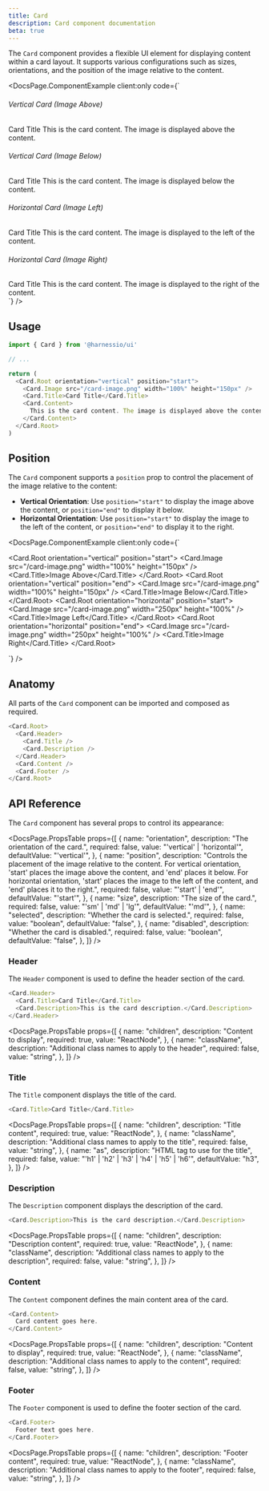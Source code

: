 ```yaml
---
title: Card
description: Card component documentation
beta: true
---
```


The `Card` component provides a flexible UI element for displaying content within a card layout. It supports various configurations such as sizes, orientations, and the position of the image relative to the content.


<DocsPage.ComponentExample
  client:only
  code={`
  <div className="flex flex-col space-y-8">
    <div>
      <h6 className="font-semibold mb-2 text-center">Vertical Card (Image Above)</h6>
      <Card.Root orientation="vertical" position="start">
        <Card.Image src="/card-image.png" width="100%" height="150px" />
        <Card.Title>Card Title</Card.Title>
        <Card.Content>
          This is the card content. The image is displayed above the content.
        </Card.Content>
      </Card.Root>
    </div>
    <div>
      <h6 className="font-semibold mb-2 text-center">Vertical Card (Image Below)</h6>
      <Card.Root orientation="vertical" position="end">
        <Card.Image src="/card-image.png" width="100%" height="150px" />
        <Card.Title>Card Title</Card.Title>
        <Card.Content>
          This is the card content. The image is displayed below the content.
        </Card.Content>
      </Card.Root>
    </div>
    <div>
      <h6 className="font-semibold mb-2 text-center">Horizontal Card (Image Left)</h6>
      <Card.Root orientation="horizontal" position="start">
        <Card.Image src="/card-image.png" width="250px" height="100%" />
        <div>
          <Card.Title>Card Title</Card.Title>
          <Card.Content>
            This is the card content. The image is displayed to the left of the content.
          </Card.Content>
        </div>
      </Card.Root>
    </div>
    <div>
      <h6 className="font-semibold mb-2 text-center">Horizontal Card (Image Right)</h6>
      <Card.Root orientation="horizontal" position="end">
        <Card.Image src="/card-image.png" width="250px" height="100%" />
        <div>
          <Card.Title>Card Title</Card.Title>
          <Card.Content>
            This is the card content. The image is displayed to the right of the content.
          </Card.Content>
        </div>
      </Card.Root>
    </div>
  </div>`}
/>

## Usage

```typescript jsx
import { Card } from '@harnessio/ui'

// ...

return (
  <Card.Root orientation="vertical" position="start">
    <Card.Image src="/card-image.png" width="100%" height="150px" />
    <Card.Title>Card Title</Card.Title>
    <Card.Content>
      This is the card content. The image is displayed above the content.
    </Card.Content>
  </Card.Root>
)
```

## Position

The `Card` component supports a `position` prop to control the placement of the image relative to the content:

- **Vertical Orientation**: Use `position="start"` to display the image above the content, or `position="end"` to display it below.
- **Horizontal Orientation**: Use `position="start"` to display the image to the left of the content, or `position="end"` to display it to the right.

<DocsPage.ComponentExample
  client:only
  code={`<div className="flex flex-col gap-6">
    <Card.Root orientation="vertical" position="start">
      <Card.Image src="/card-image.png" width="100%" height="150px" />
      <Card.Title>Image Above</Card.Title>
    </Card.Root>
    <Card.Root orientation="vertical" position="end">
      <Card.Image src="/card-image.png" width="100%" height="150px" />
      <Card.Title>Image Below</Card.Title>
    </Card.Root>
    <Card.Root orientation="horizontal" position="start">
      <Card.Image src="/card-image.png" width="250px" height="100%" />
      <Card.Title>Image Left</Card.Title>
    </Card.Root>
    <Card.Root orientation="horizontal" position="end">
      <Card.Image src="/card-image.png" width="250px" height="100%" />
      <Card.Title>Image Right</Card.Title>
    </Card.Root>
</div>`}
/>

## Anatomy

All parts of the `Card` component can be imported and composed as required.

```typescript jsx
<Card.Root>
  <Card.Header>
    <Card.Title />
    <Card.Description />
  </Card.Header>
  <Card.Content />
  <Card.Footer />
</Card.Root>
```

## API Reference

The `Card` component has several props to control its appearance:

<DocsPage.PropsTable
  props={[
    {
      name: "orientation",
      description: "The orientation of the card.",
      required: false,
      value: "'vertical' | 'horizontal'",
      defaultValue: "'vertical'",
    },
    {
      name: "position",
      description:
        "Controls the placement of the image relative to the content. For vertical orientation, 'start' places the image above the content, and 'end' places it below. For horizontal orientation, 'start' places the image to the left of the content, and 'end' places it to the right.",
      required: false,
      value: "'start' | 'end'",
      defaultValue: "'start'",
    },
    {
      name: "size",
      description: "The size of the card.",
      required: false,
      value: "'sm' | 'md' | 'lg'",
      defaultValue: "'md'",
    },
    {
      name: "selected",
      description: "Whether the card is selected.",
      required: false,
      value: "boolean",
      defaultValue: "false",
    },
    {
      name: "disabled",
      description: "Whether the card is disabled.",
      required: false,
      value: "boolean",
      defaultValue: "false",
    },
  ]}
/>

### Header

The `Header` component is used to define the header section of the card.

```typescript jsx
<Card.Header>
  <Card.Title>Card Title</Card.Title>
  <Card.Description>This is the card description.</Card.Description>
</Card.Header>
```

<DocsPage.PropsTable
  props={[
    {
      name: "children",
      description: "Content to display",
      required: true,
      value: "ReactNode",
    },
    {
      name: "className",
      description: "Additional class names to apply to the header",
      required: false,
      value: "string",
    },
  ]}
/>

### Title

The `Title` component displays the title of the card.

```typescript jsx
<Card.Title>Card Title</Card.Title>
```

<DocsPage.PropsTable
  props={[
    {
      name: "children",
      description: "Title content",
      required: true,
      value: "ReactNode",
    },
    {
      name: "className",
      description: "Additional class names to apply to the title",
      required: false,
      value: "string",
    },
    {
      name: "as",
      description: "HTML tag to use for the title",
      required: false,
      value: "'h1' | 'h2' | 'h3' | 'h4' | 'h5' | 'h6'",
      defaultValue: "h3",
    },
  ]}
/>

### Description

The `Description` component displays the description of the card.

```typescript jsx
<Card.Description>This is the card description.</Card.Description>
```

<DocsPage.PropsTable
  props={[
    {
      name: "children",
      description: "Description content",
      required: true,
      value: "ReactNode",
    },
    {
      name: "className",
      description: "Additional class names to apply to the description",
      required: false,
      value: "string",
    },
  ]}
/>

### Content

The `Content` component defines the main content area of the card.

```typescript jsx
<Card.Content>
  Card content goes here.
</Card.Content>
```

<DocsPage.PropsTable
  props={[
    {
      name: "children",
      description: "Content to display",
      required: true,
      value: "ReactNode",
    },
    {
      name: "className",
      description: "Additional class names to apply to the content",
      required: false,
      value: "string",
    },
  ]}
/>

### Footer

The `Footer` component is used to define the footer section of the card.

```typescript jsx
<Card.Footer>
  Footer text goes here.
</Card.Footer>
```

<DocsPage.PropsTable
  props={[
    {
      name: "children",
      description: "Footer content",
      required: true,
      value: "ReactNode",
    },
    {
      name: "className",
      description: "Additional class names to apply to the footer",
      required: false,
      value: "string",
    },
  ]}
/>
